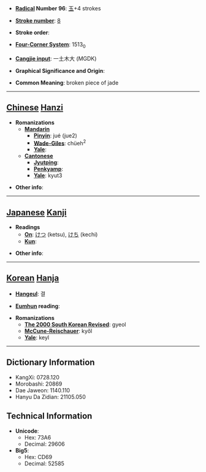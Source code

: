 * '''[[Wiktionary:Chinese radical index| Radical]] Number 96''': [[Wiktionary:Chinese radical index 玉|玉]]+4 strokes

* '''[[Wiktionary:Chinese total strokes index|Stroke number]]''': [[Wiktionary:Chinese total strokes index 8|8]]

* '''Stroke order''': 

* '''[[Wiktionary:Chinese four corner index|Four-Corner System]]''': 1513<sub>0</sub>

* '''[[Wiktionary:Chinese Cangjie index|Cangjie input]]''': 一土木大 (MGDK)

* '''Graphical Significance and Origin''': 

* '''Common Meaning''': broken piece of jade

----

== [[Chinese]] [[Hanzi]] ==

* '''Romanizations'''
** '''[[Mandarin]]'''
*** '''[[Pinyin]]''': jué (jue2)
*** '''[[Wade-Giles]]''': chüeh<sup>2</sup>
*** '''[[Yale]]''': 
** '''[[Cantonese]]'''
*** '''[[Jyutping]]''':
*** '''[[Penkyamp]]''': 
*** '''[[Yale]]''': kyut3

* '''Other info''': 

----

== [[Japanese]] [[Kanji]] ==

* '''Readings'''
** '''[[On]]''': [[けつ]] (ketsu), [[けち]] (kechi)
** '''[[Kun]]''': 

* '''Other info''':  

----

== [[Korean]] [[Hanja]] ==

* '''[[Hangeul]]''': 결

* '''[[Eumhun]] reading''': 

* '''Romanizations'''
** '''[[The 2000 South Korean Revised Romanization|The 2000 South Korean Revised]]''': gyeol
** '''[[McCune-Reischauer]]''': kyŏl
** '''[[Yale]]''': keyl

----

== Dictionary Information ==

* KangXi: 0728.120
* Morobashi: 20869
* Dae Jaweon: 1140.110
* Hanyu Da Zidian: 21105.050

== Technical Information ==

* '''Unicode''':
** Hex: 73A6
** Decimal: 29606
* '''Big5''':
** Hex: CD69
** Decimal: 52585